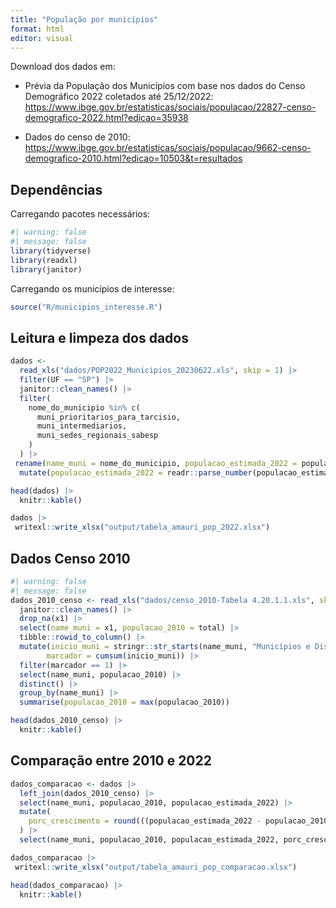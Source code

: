 ```yaml
---
title: "População por municípios"
format: html
editor: visual
---
```


Download dos dados em:

-   Prévia da População dos Municípios com base nos dados do Censo Demográfico 2022 coletados até 25/12/2022: <https://www.ibge.gov.br/estatisticas/sociais/populacao/22827-censo-demografico-2022.html?edicao=35938>

-   Dados do censo de 2010: <https://www.ibge.gov.br/estatisticas/sociais/populacao/9662-censo-demografico-2010.html?edicao=10503&t=resultados>

## Dependências

Carregando pacotes necessários:

```r
#| warning: false
#| message: false
library(tidyverse)
library(readxl)
library(janitor)
```

Carregando os municípios de interesse:

```r
source("R/municipios_interesse.R")
```

## Leitura e limpeza dos dados

```r
dados <-
  read_xls("dados/POP2022_Municipios_20230622.xls", skip = 1) |>
  filter(UF == "SP") |>
  janitor::clean_names() |>
  filter(
    nome_do_municipio %in% c(
      muni_prioritarios_para_tarcisio,
      muni_intermediarios,
      muni_sedes_regionais_sabesp
    )
  ) |>
 rename(name_muni = nome_do_municipio, populacao_estimada_2022 = populacao) |>
  mutate(populacao_estimada_2022 = readr::parse_number(populacao_estimada_2022)) 

head(dados) |> 
  knitr::kable()

dados |> 
 writexl::write_xlsx("output/tabela_amauri_pop_2022.xlsx")
```

## Dados Censo 2010

```r
#| warning: false
#| message: false
dados_2010_censo <- read_xls("dados/censo_2010-Tabela 4.20.1.1.xls", skip = 4) |> 
  janitor::clean_names() |> 
  drop_na(x1) |>
  select(name_muni = x1, populacao_2010 = total) |> 
  tibble::rowid_to_column() |> 
  mutate(inicio_muni = stringr::str_starts(name_muni, "Municípios e Distritos|Municípios e Bairros"),
        marcador = cumsum(inicio_muni)) |> 
  filter(marcador == 1) |> 
  select(name_muni, populacao_2010) |> 
  distinct() |> 
  group_by(name_muni) |> 
  summarise(populacao_2010 = max(populacao_2010))

head(dados_2010_censo) |> 
  knitr::kable()
```

## Comparação entre 2010 e 2022

```r
dados_comparacao <- dados |> 
  left_join(dados_2010_censo) |> 
  select(name_muni, populacao_2010, populacao_estimada_2022) |> 
  mutate(
    porc_crescimento = round(((populacao_estimada_2022 - populacao_2010) / populacao_2010) * 100,2)
  ) |> 
  select(name_muni, populacao_2010, populacao_estimada_2022, porc_crescimento) 

dados_comparacao |> 
 writexl::write_xlsx("output/tabela_amauri_pop_comparacao.xlsx")

head(dados_comparacao) |> 
  knitr::kable()

```
